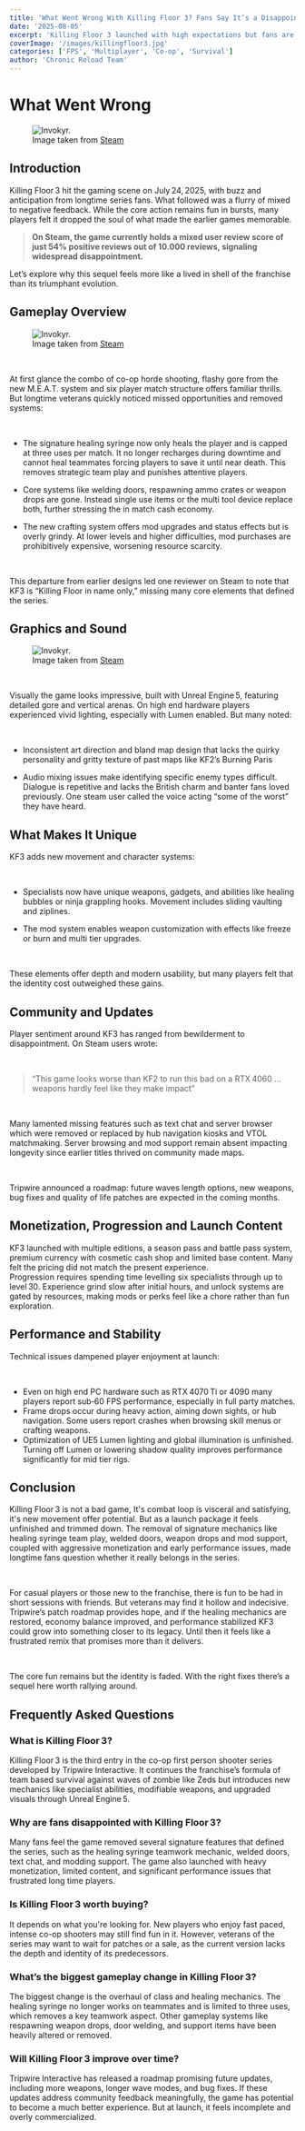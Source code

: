 ```yaml
---
title: 'What Went Wrong With Killing Floor 3? Fans Say It’s a Disappointing Mess'
date: '2025-08-05'
excerpt: 'Killing Floor 3 launched with high expectations but fans are calling it disappointing. Missing core features, performance issues, and aggressive monetization have left longtime players frustrated. Here’s what went wrong, and whether Tripwire can turn it around.'
coverImage: '/images/killingfloor3.jpg'
categories: ['FPS', 'Multiplayer', 'Co-op', 'Survival']
author: 'Chronic Reload Team'
---
```

 
# What Went Wrong

<figure className="text-center">
  <img src="/images/killingfloor3-2.jpg" alt="Invokyr." className="mx-auto max-w-full" />
  <figcaption className="text-sm text-gray-500 mt-2">
    <span className="italic">Image taken from <a href="https://store.steampowered.com/" target="_blank" rel="noopener noreferrer" className="underline">Steam</a></span>
  </figcaption>
</figure>

## Introduction  
Killing Floor 3 hit the gaming scene on July 24, 2025, with buzz and anticipation from longtime series fans. What followed was a flurry of mixed to negative feedback. 
While the core action remains fun in bursts, many players felt it dropped the soul of what made the earlier games memorable. 

> **On Steam, the game currently holds a mixed user review score of just 54% positive reviews out of 10.000 reviews, signaling widespread disappointment.**

Let’s explore why this sequel feels more like a lived in shell of the franchise than its triumphant evolution.

## Gameplay Overview  
<figure className="text-center">
  <img src="/images/killingfloor3-3.jpg" alt="Invokyr." className="mx-auto max-w-full" />
  <figcaption className="text-sm text-gray-500 mt-2">
    <span className="italic">Image taken from <a href="https://store.steampowered.com/" target="_blank" rel="noopener noreferrer" className="underline">Steam</a></span>
  </figcaption>
</figure>

&nbsp;

At first glance the combo of co-op horde shooting, flashy gore from the new M.E.A.T. system and six player match structure offers familiar thrills. 
But longtime veterans quickly noticed missed opportunities and removed systems:

&nbsp;

- The signature healing syringe now only heals the player and is capped at three uses per match. It no longer recharges during downtime and cannot heal teammates forcing players to save it until near death. This removes strategic team play and punishes attentive players.

- Core systems like welding doors, respawning ammo crates or weapon drops are gone. Instead single use items or the multi tool device replace both, further stressing the in match cash economy.

- The new crafting system offers mod upgrades and status effects but is overly grindy. At lower levels and higher difficulties, mod purchases are prohibitively expensive, worsening resource scarcity.

&nbsp;

This departure from earlier designs led one reviewer on Steam to note that KF3 is “Killing Floor in name only,” missing many core elements that defined the series.

## Graphics and Sound  
<figure className="text-center">
  <img src="/images/killingfloor3-4.jpg" alt="Invokyr." className="mx-auto max-w-full" />
  <figcaption className="text-sm text-gray-500 mt-2">
    <span className="italic">Image taken from <a href="https://store.steampowered.com/" target="_blank" rel="noopener noreferrer" className="underline">Steam</a></span>
  </figcaption>
</figure>

&nbsp;

Visually the game looks impressive, built with Unreal Engine 5, featuring detailed gore and vertical arenas. On high end hardware players experienced vivid lighting, especially with Lumen enabled. But many noted:

&nbsp;

- Inconsistent art direction and bland map design that lacks the quirky personality and gritty texture of past maps like KF2’s Burning Paris

- Audio mixing issues make identifying specific enemy types difficult. Dialogue is repetitive and lacks the British charm and banter fans loved previously. One steam user called the voice acting “some of the worst” they have heard.

## What Makes It Unique  
KF3 adds new movement and character systems:

&nbsp;

- Specialists now have unique weapons, gadgets, and abilities like healing bubbles or ninja grappling hooks. Movement includes sliding vaulting and ziplines.

- The mod system enables weapon customization with effects like freeze or burn and multi tier upgrades.

&nbsp;

These elements offer depth and modern usability, but many players felt that the identity cost outweighed these gains.

## Community and Updates  
Player sentiment around KF3 has ranged from bewilderment to disappointment. On Steam users wrote:

&nbsp;

> “This game looks worse than KF2 to run this bad on a RTX 4060 ... weapons hardly feel like they make impact”

&nbsp;

Many lamented missing features such as text chat and server browser which were removed or replaced by hub navigation kiosks and VTOL matchmaking. Server browsing and mod support remain absent impacting longevity since earlier titles thrived on community made maps.

&nbsp;

Tripwire announced a roadmap: future waves length options, new weapons, bug fixes and quality of life patches are expected in the coming months.

## Monetization, Progression and Launch Content  
KF3 launched with multiple editions, a season pass and battle pass system, premium currency with cosmetic cash shop and limited base content. Many felt the pricing did not match the present experience.  
Progression requires spending time levelling six specialists through up to level 30. Experience grind slow after initial hours, and unlock systems are gated by resources, making mods or perks feel like a chore rather than fun exploration.

## Performance and Stability  
Technical issues dampened player enjoyment at launch:

&nbsp;

- Even on high end PC hardware such as RTX 4070 Ti or 4090 many players report sub‑60 FPS performance, especially in full party matches.
- Frame drops occur during heavy action, aiming down sights, or hub navigation. Some users report crashes when browsing skill menus or crafting weapons.
- Optimization of UE5 Lumen lighting and global illumination is unfinished. Turning off Lumen or lowering shadow quality improves performance significantly for mid tier rigs.

## Conclusion  
Killing Floor 3 is not a bad game, It's combat loop is visceral and satisfying, it's new movement offer potential. But as a launch package it feels unfinished and trimmed down. The removal of signature mechanics like healing syringe team play, welded doors, weapon drops and mod support, coupled with aggressive monetization and early performance issues, made longtime fans question whether it really belongs in the series.

&nbsp;

For casual players or those new to the franchise, there is fun to be had in short sessions with friends. But veterans may find it hollow and indecisive. Tripwire’s patch roadmap provides hope, and if the healing mechanics are restored, economy balance improved, and performance stabilized KF3 could grow into something closer to its legacy. Until then it feels like a frustrated remix that promises more than it delivers.

&nbsp;

The core fun remains but the identity is faded. With the right fixes there’s a sequel here worth rallying around.

## Frequently Asked Questions

### What is Killing Floor 3?

Killing Floor 3 is the third entry in the co-op first person shooter series developed by Tripwire Interactive. It continues the franchise’s formula of team based survival against waves of zombie like Zeds but introduces new mechanics like specialist abilities, modifiable weapons, and upgraded visuals through Unreal Engine 5.

### Why are fans disappointed with Killing Floor 3?

Many fans feel the game removed several signature features that defined the series, such as the healing syringe teamwork mechanic, welded doors, text chat, and modding support. The game also launched with heavy monetization, limited content, and significant performance issues that frustrated long time players.

### Is Killing Floor 3 worth buying?

It depends on what you're looking for. New players who enjoy fast paced, intense co-op shooters may still find fun in it. However, veterans of the series may want to wait for patches or a sale, as the current version lacks the depth and identity of its predecessors.

### What’s the biggest gameplay change in Killing Floor 3?

The biggest change is the overhaul of class and healing mechanics. The healing syringe no longer works on teammates and is limited to three uses, which removes a key teamwork aspect. Other gameplay systems like respawning weapon drops, door welding, and support items have been heavily altered or removed.

### Will Killing Floor 3 improve over time?

Tripwire Interactive has released a roadmap promising future updates, including more weapons, longer wave modes, and bug fixes. If these updates address community feedback meaningfully, the game has potential to become a much better experience. But at launch, it feels incomplete and overly commercialized.